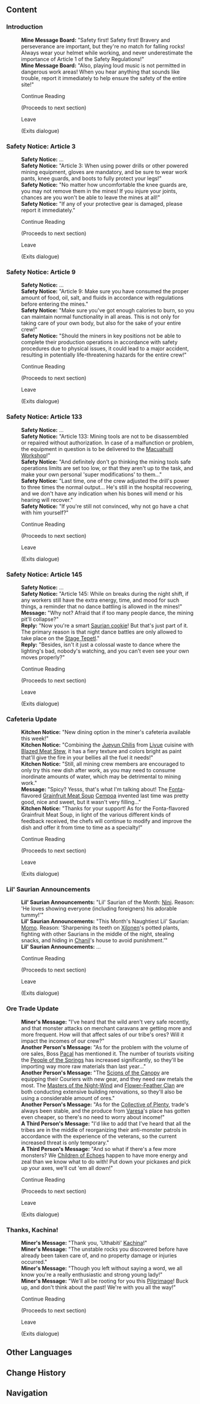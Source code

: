 {{Location Infobox
|image        = <gallery>
Sign Mine Message Board.png|In-game
Sign Mine Message Board Location.png|Map
</gallery>
|type         = Point of Interest
|type2        = Bulletin Board
|map_level    = 
|poi          = 
|subarea      = "Children of Echoes"
|area         = Tequemecan Valley
|subregion    = 
|region       = Natlan
}}
{{Location Intro|The '''Mine Message Board'''|description=It is located next to [[Apoxpalon]].<p>The messages randomly cycle through every time it is interacted with.</p>}}

==Content==
{{Dialogue Start}}
===Introduction===
:'''Mine Message Board:''' "Safety first! Safety first! Bravery and perseverance are important, but they're no match for falling rocks! Always wear your helmet while working, and never underestimate the importance of Article 1 of the Safety Regulations!"
:'''Mine Message Board:''' "Also, playing loud music is not permitted in dangerous work areas! When you hear anything that sounds like trouble, report it immediately to help ensure the safety of the entire site!"
:{{DIcon}} Continue Reading
:;(Proceeds to next section)
:{{DIcon}} Leave
:;(Exits dialogue)

===Safety Notice: Article 3===
:'''Safety Notice:''' ...
:'''Safety Notice:''' "Article 3: When using power drills or other powered mining equipment, gloves are mandatory, and be sure to wear work pants, knee guards, and boots to fully protect your legs!"
:'''Safety Notice:''' "No matter how uncomfortable the knee guards are, you may not remove them in the mines! If you injure your joints, chances are you won't be able to leave the mines at all!"
:'''Safety Notice:''' "If any of your protective gear is damaged, please report it immediately."
:{{DIcon}} Continue Reading
:;(Proceeds to next section)
:{{DIcon}} Leave
:;(Exits dialogue)

===Safety Notice: Article 9===
:'''Safety Notice:''' ...
:'''Safety Notice:''' "Article 9: Make sure you have consumed the proper amount of food, oil, salt, and fluids in accordance with regulations before entering the mines."
:'''Safety Notice:''' "Make sure you've got enough calories to burn, so you can maintain normal functionality in all areas. This is not only for taking care of your own body, but also for the sake of your entire crew!"
:'''Safety Notice:''' "Should the miners in key positions not be able to complete their production operations in accordance with safety procedures due to physical issues, it could lead to a major accident, resulting in potentially life-threatening hazards for the entire crew!"
:{{DIcon}} Continue Reading
:;(Proceeds to next section)
:{{DIcon}} Leave
:;(Exits dialogue)

===Safety Notice: Article 133===
:'''Safety Notice:''' ...
:'''Safety Notice:''' "Article 133: Mining tools are not to be disassembled or repaired without authorization. In case of a malfunction or problem, the equipment in question is to be delivered to the [[Apoxpalon|Macuahuitl Workshop]]!"
:'''Safety Notice:''' "And definitely don't go thinking the mining tools safe operations limits are set too low, or that they aren't up to the task, and make your own personal 'super modifications' to them..."
:'''Safety Notice:''' "Last time, one of the crew adjusted the drill's power to three times the normal output... He's still in the hospital recovering, and we don't have any indication when his bones will mend or his hearing will recover."
:'''Safety Notice:''' "If you're still not convinced, why not go have a chat with him yourself?"
:{{DIcon}} Continue Reading
:;(Proceeds to next section)
:{{DIcon}} Leave
:;(Exits dialogue)

===Safety Notice: Article 145===
:'''Safety Notice:''' ...
:'''Safety Notice:''' "Article 145: While on breaks during the night shift, if any workers still have the extra energy, time, and mood for such things, a reminder that no dance battling is allowed in the mines!"
:'''Message:''' "Why not? Afraid that if too many people dance, the mining pit'll collapse?"
:'''Reply:''' "Now you're a smart [[Saurus Crackers|Saurian cookie]]! But that's just part of it. The primary reason is that night dance battles are {{sic|nor|expected=now}} only allowed to take place on the [[Stage Tepetl (Point of Interest)|Stage Tepetl]]."
:'''Reply:''' "Besides, isn't it just a colossal waste to dance where the lighting's bad, nobody's watching, and you can't even see your own moves properly?"
:{{DIcon}} Continue Reading
:;(Proceeds to next section)
:{{DIcon}} Leave
:;(Exits dialogue)

===Cafeteria Update===
:'''Kitchen Notice:''' "New dining option in the miner's cafeteria available this week!"
:'''Kitchen Notice:''' "Combining the [[Jueyun Chili]]s from [[Liyue]] cuisine with [[Blazed Meat Stew]], it has a fiery texture and colors bright as paint that'll give the fire in your bellies all the fuel it needs!"
:'''Kitchen Notice:''' "Still, all mining crew members are encouraged to only try this new dish after work, as you may need to consume inordinate amounts of water, which may be detrimental to mining work."
:'''Message:''' "Spicy? Yesss, that's what I'm talking about! The [[Fonta]]-flavored [[Grainfruit Meat Soup]] [[Cempoa]] invented last time was pretty good, nice and sweet, but it wasn't very filling..."
:'''Kitchen Notice:''' "Thanks for your support! As for the Fonta-flavored Grainfruit Meat Soup, in light of the various different kinds of feedback received, the chefs will continue to modify and improve the dish and offer it from time to time as a specialty!"
:{{DIcon}} Continue Reading
:;(Proceeds to next section)
:{{DIcon}} Leave
:;(Exits dialogue)

===Lil' Saurian Announcements===
:'''Lil' Saurian Announcements:''' "Lil' Saurian of the Month: [[Nini]]. Reason: 'He loves showing everyone (including foreigners) his adorable tummy!'"
:'''Lil' Saurian Announcements:''' "This Month's Naughtiest Lil' Saurian: [[Momo]]. Reason: 'Sharpening its teeth on [[Xilonen]]'s potted plants, fighting with other Saurians in the middle of the night, stealing snacks, and hiding in [[Chanil]]'s house to avoid punishment.'"
:'''Lil' Saurian Announcements:''' ...
:{{DIcon}} Continue Reading
:;(Proceeds to next section)
:{{DIcon}} Leave
:;(Exits dialogue)

===Ore Trade Update===
:'''Miner's Message:''' "I've heard that the wild aren't very safe recently, and that monster attacks on merchant caravans are getting more and more frequent. How will that affect sales of our tribe's ores? Will it impact the incomes of our crew?"
:'''Another Person's Message:''' "As for the problem with the volume of ore sales, Boss [[Pacal]] has mentioned it. The number of tourists visiting the [[People of the Springs]] has increased significantly, so they'll be importing way more raw materials than last year..."
:'''Another Person's Message:''' "The [[Scions of the Canopy]] are equipping their Couriers with new gear, and they need raw metals the most. The [[Masters of the Night-Wind]] and [[Flower-Feather Clan]] are both conducting extensive building renovations, so they'll also be using a considerable amount of ores."
:'''Another Person's Message:''' "As for the [[Collective of Plenty]], trade's always been stable, and the produce from [[Varesa]]'s place has gotten even cheaper, so there's no need to worry about income!"
:'''A Third Person's Message:''' "I'd like to add that I've heard that all the tribes are in the middle of reorganizing their anti-monster patrols in accordance with the experience of the veterans, so the current increased threat is only temporary."
:'''A Third Person's Message:''' "And so what if there's a few more monsters? We [[Children of Echoes]] happen to have more energy and zeal than we know what to do with! Put down your pickaxes and pick up your axes, we'll cut 'em all down!"
:{{DIcon}} Continue Reading
:;(Proceeds to next section)
:{{DIcon}} Leave
:;(Exits dialogue)

===Thanks, Kachina!===
:'''Miner's Message:''' "Thank you, 'Uthabiti' [[Kachina]]!"
:'''Miner's Message:''' "The unstable rocks you discovered before have already been taken care of, and no property damage or injuries occurred."
:'''Miner's Message:''' "Though you left without saying a word, we all know you're a really enthusiastic and strong young lady!"
:'''Miner's Message:''' "We'll all be rooting for you this [[Pilgrimage of the Return of the Sacred Flame|Pilgrimage]]! Buck up, and don't think about the past! We're with you all the way!"
:{{DIcon}} Continue Reading
:;(Proceeds to next section)
:{{DIcon}} Leave
:;(Exits dialogue)
{{Dialogue End}}

==Other Languages==
{{Other Languages|default_hidden=1
|en      = Mine Message Board
|zhs     = 矿工留言板公告
|zhs_rm  = 
|zht     = 礦工留言板公告
|zht_rm  = 
|ja      = 採掘場掲示板のお知らせ
|ja_rm   = Saikutsujou Keijiban no Oshirase
|ko      = 광부 게시판 공지
|es      = Tablón de mensajes de los mineros
|fr      = Tableau de messages de la mine
|ru      = Объявление доски объявлений шахтёров
|th      = กระดานข้อความคนงานเหมือง
|th_rm   = 
|vi      = Thông Báo Ở Bảng Tin Nhắn Thợ Mỏ
|de      = Ankündigung an Minen-Pinnwand
|id      = Papan Pesan Pertambangan
|pt      = Quadro de Mensagens da Mina
|tr      = Maden Mesaj Panosu
|it      = Bacheca degli annunci della miniera
}}

==Change History==
{{Change History|5.0}}

==Navigation==
{{PoI Navbox|Natlan}}